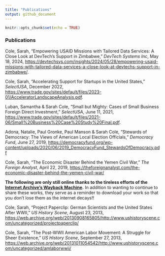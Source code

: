 ```yaml
---
title: "Publications"
output: github_document
---
```


```r
knitr::opts_chunk$set(echo = TRUE)
```

### Publications

Cole, Sarah, "Empowering USAID Missions with Tailored Data Services: A Close Look at DevTech’s Support in Zimbabwe," *DevTech Systems Inc*, May 18, 2024, [https://devtechsys.com/insights/2024/05/28/empowering-usaid-missions-with-tailored-data-services-a-close-look-at-devtechs-support-in-zimbabwe/](https://devtechsys.com/insights/2024/05/28/empowering-usaid-missions-with-tailored-data-services-a-close-look-at-devtechs-support-in-zimbabwe/).

Cole, Sarah, “Accelerating Support for Startups in the United States,” *SelectUSA*, December 2022, [https://www.trade.gov/sites/default/files/2023-01/AcceleratorLandscapeAnalysis.pdf](https://www.trade.gov/sites/default/files/2023-01/AcceleratorLandscapeAnalysis.pdf).

Luban, Samantha & Sarah Cole, “Small but Mighty: Cases of Small Business Foreign Direct Investment,” *SelectUSA*, June 11, 2021, [https://www.trade.gov/sites/default/files/2021-06/Small%20Business%20Case%20Study%20Final.pdf](https://www.trade.gov/sites/default/files/2021-06/Small%20Business%20Case%20Study%20Final.pdf).

Adona, Natalie, Paul Gronke, Paul Manson & Sarah Cole, “Stewards of Democracy: The Views of American Local Election Officials,” *Democracy Fund*, June 27, 2019, [https://democracyfund.org/wp-content/uploads/2020/06/2019_DemocracyFund_StewardsOfDemocracy.pdf](https://democracyfund.org/wp-content/uploads/2020/06/2019_DemocracyFund_StewardsOfDemocracy.pdf)

Cole, Sarah, “The Economic Disaster Behind the Yemen Civil War,” *The Foreign Analyst*, April 22, 2019, [https://theforeignanalyst.com/the-economic-disaster-behind-the-yemen-civil-war/](https://theforeignanalyst.com/the-economic-disaster-behind-the-yemen-civil-war/)

**The following are only still online thanks to the tireless efforts of the [Internet Archive's Wayback Machine](https://web.archive.org/).** In addition to wanting to continue to share these works,  they serve as a reminder to download your work so that you don't lose them as the internet decays!!

Cole, Sarah, "Project Paperclip: German Scientists and the United States After WWII," *US History Scene*, August 23, 2013, [https://web.archive.org/web/20130908165805/http://www.ushistoryscene.com/uncategorized/projectpaperclip/](https://web.archive.org/web/20130908165805/http://www.ushistoryscene.com/uncategorized/projectpaperclip/) 

Cole, Sarah, "The Post-WWII American Labor Movement: A Struggle for Sheer Existence," *US History Scene*, September 27, 2013, [https://web.archive.org/web/20131011054542/http://www.ushistoryscene.com/uncategorized/amlaborwwii/](https://web.archive.org/web/20131011054542/http://www.ushistoryscene.com/uncategorized/amlaborwwii/)